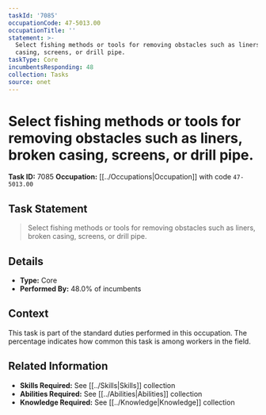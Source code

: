 ```yaml
---
taskId: '7085'
occupationCode: 47-5013.00
occupationTitle: ''
statement: >-
  Select fishing methods or tools for removing obstacles such as liners, broken
  casing, screens, or drill pipe.
taskType: Core
incumbentsResponding: 48
collection: Tasks
source: onet
---
```

# Select fishing methods or tools for removing obstacles such as liners, broken casing, screens, or drill pipe.

**Task ID:** 7085
**Occupation:** [[../Occupations|Occupation]] with code `47-5013.00`

## Task Statement

> Select fishing methods or tools for removing obstacles such as liners, broken casing, screens, or drill pipe.

## Details

- **Type:** Core
- **Performed By:** 48.0% of incumbents

## Context

This task is part of the standard duties performed in this occupation. The percentage indicates how common this task is among workers in the field.

## Related Information

- **Skills Required:** See [[../Skills|Skills]] collection
- **Abilities Required:** See [[../Abilities|Abilities]] collection
- **Knowledge Required:** See [[../Knowledge|Knowledge]] collection
